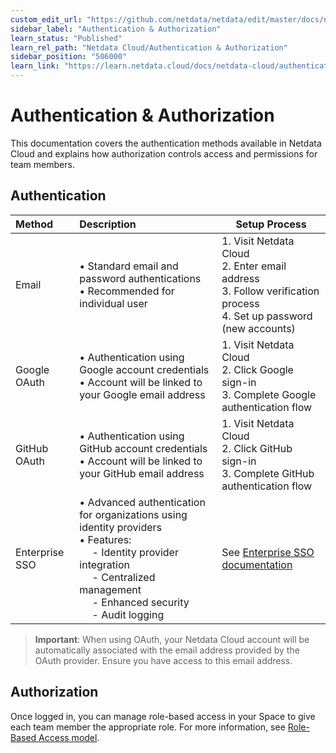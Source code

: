 ```yaml
---
custom_edit_url: "https://github.com/netdata/netdata/edit/master/docs/netdata-cloud/authentication-and-authorization/README.md"
sidebar_label: "Authentication & Authorization"
learn_status: "Published"
learn_rel_path: "Netdata Cloud/Authentication & Authorization"
sidebar_position: "506000"
learn_link: "https://learn.netdata.cloud/docs/netdata-cloud/authentication-&-authorization/authentication-&-authorization"
---
```


# Authentication & Authorization

This documentation covers the authentication methods available in Netdata Cloud and explains how authorization controls access and permissions for team members.

## Authentication

| Method         | Description                                                                                                                                                                                                                   | Setup Process                                                                                                              |
|:---------------|:------------------------------------------------------------------------------------------------------------------------------------------------------------------------------------------------------------------------------|----------------------------------------------------------------------------------------------------------------------------|
| Email          | • Standard email and password authentications<br/>• Recommended for individual user                                                                                                                                           | 1. Visit Netdata Cloud<br/>2. Enter email address<br/>3. Follow verification process<br/>4. Set up password (new accounts) |
| Google OAuth   | • Authentication using Google account credentials<br/>• Account will be linked to your Google email address                                                                                                                   | 1. Visit Netdata Cloud<br/>2. Click Google sign-in<br/>3. Complete Google authentication flow                              |
| GitHub OAuth   | • Authentication using GitHub account credentials<br/>• Account will be linked to your GitHub email address                                                                                                                   | 1. Visit Netdata Cloud<br/>2. Click GitHub sign-in<br/>3. Complete GitHub authentication flow                              |
| Enterprise SSO | • Advanced authentication for organizations using identity providers<br/>• Features:<br/>&emsp; - Identity provider integration<br/>&emsp; - Centralized management<br/>&emsp; - Enhanced security<br/>&emsp; - Audit logging | See [Enterprise SSO documentation](/docs/netdata-cloud/authentication-&-authorization/enterprise-sso-authentication)  |

> **Important**: When using OAuth, your Netdata Cloud account will be automatically associated with the email address provided by the OAuth provider. Ensure you have access to this email address.

## Authorization

Once logged in, you can manage role-based access in your Space to give each team member the appropriate role. For more information, see [Role-Based Access model](/docs/netdata-cloud/authentication-&-authorization/role-based-access-model).
